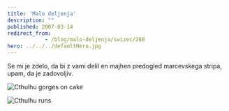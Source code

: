 ```yaml
---
title: 'Malo deljenja'
description: ""
published: 2007-03-14
redirect_from: 
            - /blog/malo-deljenja/swizec/260
hero: ../../../defaultHero.jpg
---
```

Se mi je zdelo, da bi z vami delil en majhen predogled marcevskega stripa, upam, da je zadovoljiv.

![Cthulhu gorges on cake](/includes/editor_upload/Image/sneeks/peak1.png "Cthulhu gorges on cake")

![Cthulhu runs](/includes/editor_upload/Image/sneeks/peak2.png "Cthulhu runs")